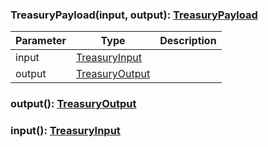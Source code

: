 

### TreasuryPayload(input, output): [TreasuryPayload](#treasurypayload)



| Parameter       | Type |  Description |
| --------------- | -------- | -------- |
| input | [TreasuryInput](#treasuryinput) |   |
| output | [TreasuryOutput](#treasuryoutput) |   |

### output(): [TreasuryOutput](#treasuryoutput)



### input(): [TreasuryInput](#treasuryinput)


